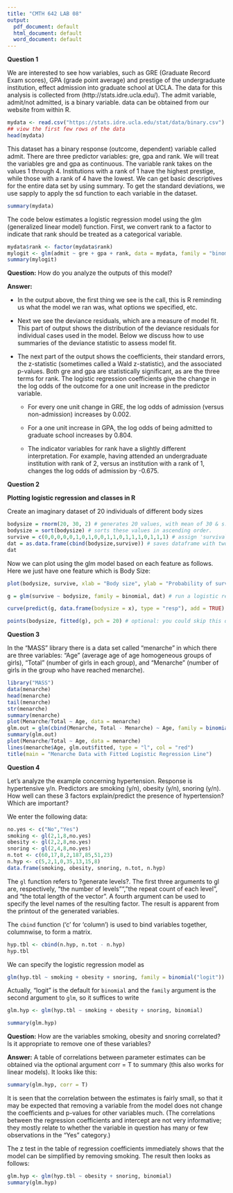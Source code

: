 ```yaml
---
title: "CMTH 642 LAB 08"
output:
  pdf_document: default
  html_document: default
  word_document: default
---
```



**Question 1**

We are interested to see how variables, such as GRE (Graduate Record Exam scores), GPA (grade point average) and prestige of the undergraduate institution, effect admission into graduate school at UCLA. The data for this analysis is collected from (http://stats.idre.ucla.edu/).
The admit variable, admit/not admitted, is a binary variable. data can be obtained from our website from within R.

```r
mydata <- read.csv("https://stats.idre.ucla.edu/stat/data/binary.csv")
## view the first few rows of the data
head(mydata)
```

This dataset has a binary response (outcome, dependent) variable called admit. There are three predictor variables: gre, gpa and rank. We will treat the variables gre and gpa as continuous. The variable rank takes on the values 1 through 4. Institutions with a rank of 1 have the highest prestige, while those with a rank of 4 have the lowest. We can get basic descriptives for the entire data set by using summary. To get the standard deviations, we use sapply to apply the sd function to each variable in the dataset.

```r
summary(mydata)
```

The code below estimates a logistic regression model using the glm (generalized linear model) function. First, we convert rank to a factor to indicate that rank should be treated as a categorical variable.

```r
mydata$rank <- factor(mydata$rank)
mylogit <- glm(admit ~ gre + gpa + rank, data = mydata, family = "binomial")
summary(mylogit)
```

**Question:**
How do you analyze the outputs of this model?

**Answer:**

* In the output above, the first thing we see is the call, this is R reminding us what the model we ran was, what options we specified, etc.

* Next we see the deviance residuals, which are a measure of model fit. This part of output shows the distribution of the deviance residuals for individual cases used in the model. Below we discuss how to use summaries of the deviance statistic to assess model fit.

* The next part of the output shows the coefficients, their standard errors, the z-statistic (sometimes called a Wald z-statistic), and the associated p-values. Both gre and gpa are statistically significant, as are the three terms for rank. The logistic regression coefficients give the change in the log odds of the outcome for a one unit increase in the predictor variable.
    + For every one unit change in GRE, the log odds of admission (versus non-admission) increases by 0.002.
   
    + For a one unit increase in GPA, the log odds of being admitted to graduate school increases by 0.804.
    
    + The indicator variables for rank have a slightly different interpretation. For example, having attended an undergraduate institution with rank of 2, versus an institution with a rank of 1, changes the log odds of admission by -0.675.


**Question 2**

**Plotting logistic regression and classes in R**

Create an imaginary dataset of 20 individuals of different body sizes

```r
bodysize = rnorm(20, 30, 2) # generates 20 values, with mean of 30 & s.d.=2
bodysize = sort(bodysize) # sorts these values in ascending order. 
survive = c(0,0,0,0,0,1,0,1,0,0,1,1,0,1,1,1,0,1,1,1) # assign 'survival' to these 20 individuals non-randomly... most mortality occurs at smaller body size
dat = as.data.frame(cbind(bodysize,survive)) # saves dataframe with two columns: body size & survival
dat
```

Now we can plot using the glm model based on each feature as follows. Here we just have one feature which is Body Size:

```r
plot(bodysize, survive, xlab = "Body size", ylab = "Probability of survival") # plot with body size on x-axis and survival (0 or 1) on y-axis

g = glm(survive ~ bodysize, family = binomial, dat) # run a logistic regression model (in this case, generalized linear model with logit link). see ?glm

curve(predict(g, data.frame(bodysize = x), type = "resp"), add = TRUE) # draws a curve based on prediction from logistic regression model

points(bodysize, fitted(g), pch = 20) # optional: you could skip this draws an invisible set of points of body size survival based on a 'fit' to glm model. pch= changes type of dots.
```

**Question 3**

In the "MASS" library there is a data set called "menarche" in which there are three variables: "Age" (average age of age homogeneous groups of girls), "Total" (number of girls in each group), and "Menarche" (number of girls in the group who have reached menarche). 
```r
library("MASS") 
data(menarche)
head(menarche)
tail(menarche)
str(menarche)
summary(menarche)
plot(Menarche/Total ~ Age, data = menarche)
glm.out = glm(cbind(Menarche, Total - Menarche) ~ Age, family = binomial(logit), data = menarche) 
summary(glm.out)
plot(Menarche/Total ~ Age, data = menarche)
lines(menarche$Age, glm.out$fitted, type = "l", col = "red")
title(main = "Menarche Data with Fitted Logistic Regression Line") 
```

**Question 4**

Let's analyze the example concerning hypertension. Response is hypertensive y/n.
Predictors are smoking (y/n), obesity (y/n), snoring (y/n). 
How well can these 3 factors explain/predict the presence of hypertension? Which are important? 

We enter the following data:
```r
no.yes <- c("No","Yes")
smoking <- gl(2,1,8,no.yes)
obesity <- gl(2,2,8,no.yes)
snoring <- gl(2,4,8,no.yes)
n.tot <- c(60,17,8,2,187,85,51,23)
n.hyp <- c(5,2,1,0,35,13,15,8)
data.frame(smoking, obesity, snoring, n.tot, n.hyp)
```

The `gl` function refers to ?generate levels?. The first three arguments to gl are, respectively, "the number of levels"", "the repeat count of each level", and "the total length of the vector". A fourth
argument can be used to specify the level names of the resulting factor.
The result is apparent from the printout of the generated variables.

The `cbind` function ('c' for 'column') is used to bind variables together,
columnwise, to form a matrix. 
```r
hyp.tbl <- cbind(n.hyp, n.tot - n.hyp)
hyp.tbl
```
We can specify the logistic regression model as
```r
glm(hyp.tbl ~ smoking + obesity + snoring, family = binomial("logit"))
```
Actually, "logit" is the default for `binomial` and the `family` argument
is the second argument to `glm`, so it suffices to write
```r
glm.hyp <- glm(hyp.tbl ~ smoking + obesity + snoring, binomial)
```
```r
summary(glm.hyp)
```

**Question:**
How are the variables smoking, obesity and snoring correlated? Is it appropriate to remove one of these variables?

**Answer:**
A table of correlations between parameter estimates can be obtained via
the optional argument corr = T to summary (this also works for linear
models). It looks like this:
```r
summary(glm.hyp, corr = T)
```
It is seen that the correlation between the estimates is fairly small, so that it may be expected that removing a variable from the model does not change the coefficients and p-values for other variables much. (The correlations between the regression coefficients and intercept are not very informative;
they mostly relate to whether the variable in question has many or few observations in the "Yes" category.)

The z test in the table of regression coefficients immediately shows that the model can be simplified by removing smoking. The result then looks as follows:
```r
glm.hyp <- glm(hyp.tbl ~ obesity + snoring, binomial)
summary(glm.hyp)
```

